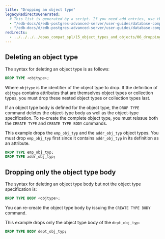 ```yaml
---
title: "Dropping an object type"
legacyRedirectsGenerated:
  # This list is generated by a script. If you need add entries, use the `legacyRedirects` key.
  - "/edb-docs/d/edb-postgres-advanced-server/user-guides/database-compatibility-for-oracle-developers-guide/9.6/Database_Compatibility_for_Oracle_Developers_Guide_v9.6.1.096.html"
  - "/edb-docs/d/edb-postgres-advanced-server/user-guides/database-compatibility-for-oracle-developers-guide/9.5/Database_Compatibility_for_Oracle_Developers_Guide.1.218.html"
redirects:
  - ../../../../epas_compat_spl/15_object_types_and_objects/06_dropping_an_object_type #generated for docs/epas/reorg-role-use-case-mode
---
```


<div id="dropping_an_object_type" class="registered_link"></div>


## Deleting an object type

The syntax for deleting an object type is as follows:

```sql
DROP TYPE <objtype>;
```

Where `objtype` is the identifier of the object type to drop. If the definition of `objtype` contains attributes that are themselves object types or collection types, you must drop these nested object types or collection types last.

If an object type body is defined for the object type, the `DROP TYPE` command deletes the object-type body as well as the object-type specification. To re-create the complete object type, you must reissue both the `CREATE TYPE` and `CREATE TYPE BODY` commands.

This example drops the `emp_obj_typ` and the `addr_obj_typ` object types. You must drop `emp_obj_typ` first since it contains `addr_obj_typ` in its definition as an attribute.

```sql
DROP TYPE emp_obj_typ;
DROP TYPE addr_obj_typ;
```

## Dropping only the object type body

The syntax for deleting an object type body but not the object type specification is:

```sql
DROP TYPE BODY <objtype>;
```

You can re-create the object type body by issuing the `CREATE TYPE BODY` command.

This example drops only the object type body of the `dept_obj_typ`:

```sql
DROP TYPE BODY dept_obj_typ;
```
